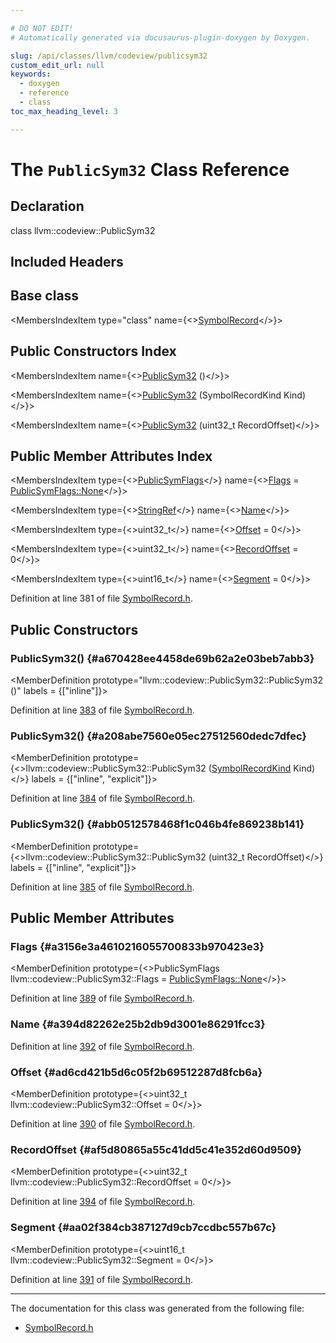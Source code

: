 ```yaml
---

# DO NOT EDIT!
# Automatically generated via docusaurus-plugin-doxygen by Doxygen.

slug: /api/classes/llvm/codeview/publicsym32
custom_edit_url: null
keywords:
  - doxygen
  - reference
  - class
toc_max_heading_level: 3

---
```





# The `PublicSym32` Class Reference

<DoxygenPage pluginConfig={pluginConfig}>



## Declaration

<CodeBlock>class llvm::codeview::PublicSym32</CodeBlock>

## Included Headers

<IncludesList>
<IncludesListItem
  filePath="llvm/DebugInfo/CodeView/SymbolRecord.h"
  permalink="/docs/api/files/include/include/llvm/include/llvm/debuginfo/include/llvm/debuginfo/codeview/symbolrecord-h"
  isLocal="true" />
</IncludesList>

## Base class

<MembersIndex>

<MembersIndexItem
  type="class"
  name={<><a href="/docs/api/classes/llvm/codeview/symbolrecord">SymbolRecord</a></>}>
</MembersIndexItem>

</MembersIndex>

## Public Constructors Index

<MembersIndex>

<MembersIndexItem
  name={<><a href="#a670428ee4458de69b62a2e03beb7abb3">PublicSym32</a> ()</>}>
</MembersIndexItem>

<MembersIndexItem
  name={<><a href="#a208abe7560e05ec27512560dedc7dfec">PublicSym32</a> (SymbolRecordKind Kind)</>}>
</MembersIndexItem>

<MembersIndexItem
  name={<><a href="#abb0512578468f1c046b4fe869238b141">PublicSym32</a> (uint32&#95;t RecordOffset)</>}>
</MembersIndexItem>

</MembersIndex>

## Public Member Attributes Index

<MembersIndex>

<MembersIndexItem
  type={<><a href="/docs/api/namespaces/llvm/codeview/#adfebd8c4ae29ccd84c600c1e65d6b807">PublicSymFlags</a></>}
  name={<><a href="#a3156e3a4610216055700833b970423e3">Flags</a> = <a href="/docs/api/namespaces/llvm/codeview/#adfebd8c4ae29ccd84c600c1e65d6b807a6adf97f83acf6453d4a6a4b1070f3754">PublicSymFlags::None</a></>}>
</MembersIndexItem>

<MembersIndexItem
  type={<><a href="/docs/api/classes/llvm/stringref">StringRef</a></>}
  name={<><a href="#a394d82262e25b2db9d3001e86291fcc3">Name</a></>}>
</MembersIndexItem>

<MembersIndexItem
  type={<>uint32&#95;t</>}
  name={<><a href="#ad6cd421b5d6c05f2b69512287d8fcb6a">Offset</a> = 0</>}>
</MembersIndexItem>

<MembersIndexItem
  type={<>uint32&#95;t</>}
  name={<><a href="#af5d80865a55c41dd5c41e352d60d9509">RecordOffset</a> = 0</>}>
</MembersIndexItem>

<MembersIndexItem
  type={<>uint16&#95;t</>}
  name={<><a href="#aa02f384cb387127d9cb7ccdbc557b67c">Segment</a> = 0</>}>
</MembersIndexItem>

</MembersIndex>


Definition at line 381 of file <a href="/docs/api/files/include/include/llvm/include/llvm/debuginfo/include/llvm/debuginfo/codeview/symbolrecord-h">SymbolRecord.h</a>.

<SectionDefinition>

## Public Constructors

### PublicSym32() {#a670428ee4458de69b62a2e03beb7abb3}

<MemberDefinition
  prototype="llvm::codeview::PublicSym32::PublicSym32 ()"
  labels = {["inline"]}>

Definition at line <a href="/docs/api/files/include/include/llvm/include/llvm/debuginfo/include/llvm/debuginfo/codeview/symbolrecord-h/#l00383">383</a> of file <a href="/docs/api/files/include/include/llvm/include/llvm/debuginfo/include/llvm/debuginfo/codeview/symbolrecord-h">SymbolRecord.h</a>.
</MemberDefinition>

### PublicSym32() {#a208abe7560e05ec27512560dedc7dfec}

<MemberDefinition
  prototype={<>llvm::codeview::PublicSym32::PublicSym32 (<a href="/docs/api/namespaces/llvm/codeview/#a718bd404e8a87ee5e1a21b0c267cde17">SymbolRecordKind</a> Kind)</>}
  labels = {["inline", "explicit"]}>

Definition at line <a href="/docs/api/files/include/include/llvm/include/llvm/debuginfo/include/llvm/debuginfo/codeview/symbolrecord-h/#l00384">384</a> of file <a href="/docs/api/files/include/include/llvm/include/llvm/debuginfo/include/llvm/debuginfo/codeview/symbolrecord-h">SymbolRecord.h</a>.
</MemberDefinition>

### PublicSym32() {#abb0512578468f1c046b4fe869238b141}

<MemberDefinition
  prototype={<>llvm::codeview::PublicSym32::PublicSym32 (uint32&#95;t RecordOffset)</>}
  labels = {["inline", "explicit"]}>

Definition at line <a href="/docs/api/files/include/include/llvm/include/llvm/debuginfo/include/llvm/debuginfo/codeview/symbolrecord-h/#l00385">385</a> of file <a href="/docs/api/files/include/include/llvm/include/llvm/debuginfo/include/llvm/debuginfo/codeview/symbolrecord-h">SymbolRecord.h</a>.
</MemberDefinition>

</SectionDefinition>

<SectionDefinition>

## Public Member Attributes

### Flags {#a3156e3a4610216055700833b970423e3}

<MemberDefinition
  prototype={<>PublicSymFlags llvm::codeview::PublicSym32::Flags = <a href="/docs/api/namespaces/llvm/codeview/#adfebd8c4ae29ccd84c600c1e65d6b807a6adf97f83acf6453d4a6a4b1070f3754">PublicSymFlags::None</a></>}>

Definition at line <a href="/docs/api/files/include/include/llvm/include/llvm/debuginfo/include/llvm/debuginfo/codeview/symbolrecord-h/#l00389">389</a> of file <a href="/docs/api/files/include/include/llvm/include/llvm/debuginfo/include/llvm/debuginfo/codeview/symbolrecord-h">SymbolRecord.h</a>.
</MemberDefinition>

### Name {#a394d82262e25b2db9d3001e86291fcc3}

<MemberDefinition
  prototype="StringRef llvm::codeview::PublicSym32::Name">

Definition at line <a href="/docs/api/files/include/include/llvm/include/llvm/debuginfo/include/llvm/debuginfo/codeview/symbolrecord-h/#l00392">392</a> of file <a href="/docs/api/files/include/include/llvm/include/llvm/debuginfo/include/llvm/debuginfo/codeview/symbolrecord-h">SymbolRecord.h</a>.
</MemberDefinition>

### Offset {#ad6cd421b5d6c05f2b69512287d8fcb6a}

<MemberDefinition
  prototype={<>uint32&#95;t llvm::codeview::PublicSym32::Offset = 0</>}>

Definition at line <a href="/docs/api/files/include/include/llvm/include/llvm/debuginfo/include/llvm/debuginfo/codeview/symbolrecord-h/#l00390">390</a> of file <a href="/docs/api/files/include/include/llvm/include/llvm/debuginfo/include/llvm/debuginfo/codeview/symbolrecord-h">SymbolRecord.h</a>.
</MemberDefinition>

### RecordOffset {#af5d80865a55c41dd5c41e352d60d9509}

<MemberDefinition
  prototype={<>uint32&#95;t llvm::codeview::PublicSym32::RecordOffset = 0</>}>

Definition at line <a href="/docs/api/files/include/include/llvm/include/llvm/debuginfo/include/llvm/debuginfo/codeview/symbolrecord-h/#l00394">394</a> of file <a href="/docs/api/files/include/include/llvm/include/llvm/debuginfo/include/llvm/debuginfo/codeview/symbolrecord-h">SymbolRecord.h</a>.
</MemberDefinition>

### Segment {#aa02f384cb387127d9cb7ccdbc557b67c}

<MemberDefinition
  prototype={<>uint16&#95;t llvm::codeview::PublicSym32::Segment = 0</>}>

Definition at line <a href="/docs/api/files/include/include/llvm/include/llvm/debuginfo/include/llvm/debuginfo/codeview/symbolrecord-h/#l00391">391</a> of file <a href="/docs/api/files/include/include/llvm/include/llvm/debuginfo/include/llvm/debuginfo/codeview/symbolrecord-h">SymbolRecord.h</a>.
</MemberDefinition>

</SectionDefinition>

<hr/>

The documentation for this class was generated from the following file:

<ul>
<li><a href="/docs/api/files/include/include/llvm/include/llvm/debuginfo/include/llvm/debuginfo/codeview/symbolrecord-h">SymbolRecord.h</a></li>
</ul>

</DoxygenPage>
